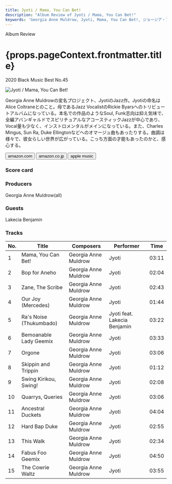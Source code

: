 ```yaml
---
title: Jyoti / Mama, You Can Bet!
description: "Album Review of Jyoti / Mama, You Can Bet!"
keywords: 'Georgia Anne Muldrow, Jyoti, Mama, You Can Bet!, ジョージア・アンヌ・マルドロウ, ジョッティ, ママ・ユー・キャン・ベット！'
---
```





<p className="largeP">Album Review</p>
<h1 className="h1--no--margin">{props.pageContext.frontmatter.title}</h1>
<p className="largeP"><Link to="/best50/2020/">2020 Black Music Best No.45</Link></p>

<Row  className="image-card-group">
	<Column colMd={"3"} colLg={"4"} noGutterMdLeft="">
       <ImageCard>

![Jyoti / Mama, You Can Bet!](../../images/cd/georgiaannemuldrow2L.jpg) 

</ImageCard>
	</Column>
	<Column colMd={"4"} colLg={"8"} noGutterMdLeft="">
	<p>
    Georgia Anne Muldrowの変名プロジェクト、JyotiのJazz作。Jyotiの命名はAlice Coltraneとのこと。母であるJazz VocalistのRickie Byarsへのトリビュートアルバムになっている。本名での作品のようなSoul, Funk志向は抑え気味で、全編アバンギャルドでスピリチュアルなアコースティックJazzが中心であり、Vocal量も少なく、インストロメンタルがメインになっている。また、Charles Mingus, Sun Ra, Duke Ellingtonなどへのオマージュ曲もあったりする。曲調は様々で、彼女らしい世界が広がっている。こっち方面の才能もあったのかと、感心する。
  </p>
	<div>
	  <Button href="https://amzn.to/33a9sIq" kind="primary" size="small" renderIcon={ArrowUpRight24}>
      amazon.com
    </Button>
    <Button href="https://amzn.to/35Qmz3j" kind="secondary" size="small" renderIcon={ArrowUpRight24}>
      amazon.co.jp
    </Button>
    <Button href="https://apple.co/2KoBY2w" kind="tertiary" size="small" renderIcon={ArrowUpRight24}>
      apple music
    </Button>
	</div>
	</Column>
</Row>
<Row >
	<Column colMd={"4"} colLg={"4"} noGutterMdLeft="">
    <div>
      <h3>Score card</h3>
	    <SliderJS1 value="5" />
      <SliderJS2 value="3" />
	    <SliderJS3 value="2" />
      <SliderJS4 value="8" />
    </div>
  </Column>
  <Column colMd={"8"} colLg={"8"} noGutterMdLeft="">
    <div>
      <h3>Producers</h3>
      <p>
        Georgia Anne Muldrow(all)
      </p>
      <h3>Guests</h3>
      <p>
	      Lakecia Benjamin
      </p>
    </div>
  </Column>
</Row>

<h3>Tracks</h3>

| No. |	 Title                  |	 Composers           |	 Performer                  |	 Time	|
| --- |	----------------------- | -------------------- | ---------------------------- | ----- |
|	1	  |	Mama, You Can Bet!     	| Georgia Anne Muldrow | Jyoti                       	|	03:11 |
|	2	  |	Bop for Aneho          	| Georgia Anne Muldrow | Jyoti                       	|	02:04 |
|	3	  |	Zane, The Scribe       	| Georgia Anne Muldrow | Jyoti                       	|	02:43 |
|	4	  |	Our Joy (Mercedes)     	| Georgia Anne Muldrow | Jyoti                       	|	01:44 |
|	5	  |	Ra's Noise (Thukumbado)	| Georgia Anne Muldrow | Jyoti feat. Lakecia Benjamin	|	03:22 |
|	6	  |	Bemoanable Lady Geemix 	| Georgia Anne Muldrow | Jyoti                       	|	03:33 |
|	7	  |	Orgone                 	| Georgia Anne Muldrow | Jyoti                       	|	03:06 |
|	8	  |	Skippin and Trippin    	| Georgia Anne Muldrow | Jyoti                       	|	01:12 |
|	9	  |	Swing Kirikou, Swing!  	| Georgia Anne Muldrow | Jyoti                       	|	02:08 |
|	10	|	Quarrys, Queries       	| Georgia Anne Muldrow | Jyoti                       	|	03:06 |
|	11	|	Ancestral Duckets      	| Georgia Anne Muldrow | Jyoti                       	|	04:04 |
|	12	|	Hard Bap Duke          	| Georgia Anne Muldrow | Jyoti                       	|	02:55 |
|	13	|	This Walk              	| Georgia Anne Muldrow | Jyoti                       	|	02:34 |
|	14	|	Fabus Foo Geemix       	| Georgia Anne Muldrow | Jyoti                       	|	04:50 |
|	15	|	The Cowrie Waltz       	| Georgia Anne Muldrow | Jyoti                       	|	03:55 |

<Row>
<Column colMd={3} colLg={3} noGutterMdLeft>
<Review1 />
</Column>
</Row>
